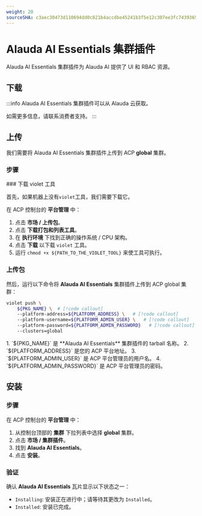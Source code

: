 ```yaml
---
weight: 20
sourceSHA: c3aec30473d110694dd0c821b4accdbe45241b3f5e12c307ee3fc7439365156a
---
```


# Alauda AI Essentials 集群插件

Alauda AI Essentials 集群插件为 Alauda AI 提供了 UI 和 RBAC 资源。

## 下载

:::info
Alauda AI Essentials 集群插件可以从 Alauda 云获取。

如需更多信息，请联系消费者支持。
:::

## 上传

我们需要将 Alauda AI Essentials 集群插件上传到 ACP **global** 集群。

### 步骤

<Steps>
  ### 下载 violet 工具

  首先，如果机器上没有`violet`工具，我们需要下载它。

  在 ACP 控制台的 **平台管理** 中：

  1. 点击 **市场 / 上传包**。
  2. 点击 **下载打包和列表工具**。
  3. 在 **执行环境** 下找到正确的操作系统 / CPU 架构。
  4. 点击 **下载** 以下载 `violet` 工具。
  5. 运行 `chmod +x ${PATH_TO_THE_VIOLET_TOOL}` 来使工具可执行。

  ### 上传包

  然后，运行以下命令将 **Alauda AI Essentials** 集群插件上传到 ACP global 集群：

  ```bash
  violet push \
      ${PKG_NAME} \  # [!code callout]
      --platform-address=${PLATFORM_ADDRESS} \   # [!code callout]
      --platform-username=${PLATFORM_ADMIN_USER} \   # [!code callout]
      --platform-password=${PLATFORM_ADMIN_PASSWORD}   # [!code callout]
      --clusters=global
  ```

  <Callouts>
    1. `${PKG_NAME}` 是 **Alauda AI Essentials** 集群插件的 tarball 名称。
    2. `${PLATFORM_ADDRESS}` 是您的 ACP 平台地址。
    3. `${PLATFORM_ADMIN_USER}` 是 ACP 平台管理员的用户名。
    4. `${PLATFORM_ADMIN_PASSWORD}` 是 ACP 平台管理员的密码。
  </Callouts>
</Steps>

## 安装

### 步骤

在 ACP 控制台的 **平台管理** 中：

1. 从控制台顶部的 **集群** 下拉列表中选择 **global** 集群。
2. 点击 **市场 / 集群插件**。
3. 找到 **Alauda AI Essentials**。
4. 点击 **安装**。

### 验证

确认 **Alauda AI Essentials** 瓦片显示以下状态之一：

- `Installing`: 安装正在进行中；请等待其更改为 `Installed`。
- `Installed`: 安装已完成。
